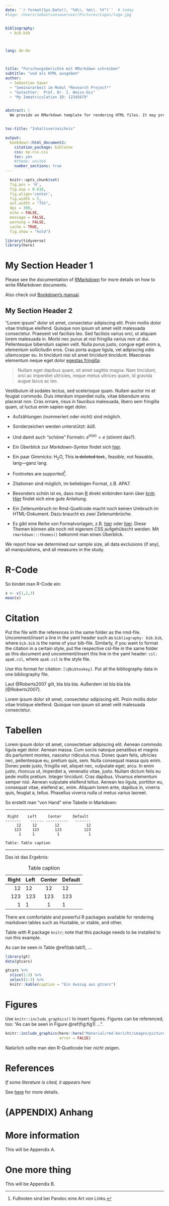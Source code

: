```yaml
---
date: '`r format(Sys.Date(), "%d\\. %m\\. %Y")`'  # today
#logo: /Users/sebastiansaueruser/Pictures/Logos/logo.jpg


bibliography: 
  - bib.bib



lang: de-De



title: "Forschungsberichte mit RMarkdown schreiben"
subtitle: "und als HTML ausgeben"
author: 
  - Sebastian Sauer
  - "Seminararbeit im Modul *Research Project*"
  - "Gutachter:  Prof. Dr. I. Weiss-Ois"
  - "My Immatriculation ID: 12345679"


abstract: |
  We provide an RMarkdown template for rendering HTML files. It may provide a format suitable for academic settings. The typical RMarkdown variables may be used. Note that HTML does not know any boundaries of paper sheets.  Note that citations, figure/ table referencing is possible due to the underlying pandoc magic. This template is not much more than setting some of the variables provided by rmarkdown (pandoc, knitr, and more), credit is due to the original authors. Please read the rmarkdown documentation for detailled information on how to use rmarkdown and how to change settings.


toc-title: "Inhaltsverzeichnis"

output: 
  bookdown::html_document2:
    citation_package: biblatex
    css: my-css.css
    toc: yes 
    #theme: united
    number_sections: true
---
```



```r
  knitr::opts_chunk$set(
  fig.pos = 'H',
  fig.asp = 0.618,
  fig.align='center',
  fig.width = 5,
  out.width = "75%",
  dpi = 300,
  echo = FALSE,
  message = FALSE,
  warning = FALSE,
  cache = TRUE,
  fig.show = "hold")
```

```r
library(tidyverse)
library(here)
```


# My Section Header 1


Please see the documentation of [RMarkdown](http://rmarkdown.rstudio.com/) for more details on how to write RMarkdown documents.

Also check out [Bookdown's manual](https://bookdown.org/yihui/rmarkdown/html-document.html).





## My Section Header 2


"Lorem ipsum" dolor sit amet, consectetur adipiscing elit. Proin mollis
dolor vitae tristique eleifend. Quisque non ipsum sit amet velit
malesuada consectetur. Praesent vel facilisis leo. Sed facilisis
varius orci, ut aliquam lorem malesuada in. Morbi nec purus at nisi
fringilla varius non ut dui. Pellentesque bibendum sapien velit. Nulla
purus justo, congue eget enim a, elementum sollicitudin eros. Cras
porta augue ligula, vel adipiscing odio ullamcorper eu. In tincidunt
nisi sit amet tincidunt tincidunt. Maecenas elementum neque eget dolor
[egestas fringilla](http://example.com):


> Nullam eget dapibus quam, sit amet sagittis magna. Nam tincidunt,
> orci ac imperdiet ultricies, neque metus ultrices quam, id gravida
> augue lacus ac leo.

Vestibulum id sodales lectus, sed scelerisque quam. Nullam auctor mi
et feugiat commodo. Duis interdum imperdiet nulla, vitae bibendum eros
placerat non. Cras ornare, risus in faucibus malesuada, libero sem
fringilla quam, ut luctus enim sapien eget dolor.


- Aufzählungen (nummeriert oder nicht) sind möglich.

- Sonderzeichen werden unterstützt: äüß.

- Und damit auch "schöne" Formeln: $e^{ln(e)}=e$ (stimmt das?).

- Ein Überblick zur *Markdown-Syntax* findet sich [hier](http://pandoc.org/README.html#pandocs-markdown).



- Ein paar Gimmicks: H~2~O, This ~~is deleted text.~~, feas*ible*, not feas*able*, lang---ganz lang.



- Footnotes are supported[^1].

- Zitationen sind möglich, im beliebigen Format, z.B. APA7. 

- Besonders schön ist es, dass man [R](https://cran.r-project.org) direkt einbinden kann über [knitr](http://yihui.name/knitr/). [Hier](http://galahad.well.ox.ac.uk/repro/) findet sich eine gute Anleitung.

- Ein Zeilenumbruch im Rmd-Quellcode macht noch keinen Umbruch im HTML-Dokument. Dazu braucht es *zwei* Zeilenumbrüche.

[^1]: Fußnoten sind bei Pandoc eine Art von Links. 


- Es gibt eine Reihe von Formatvorlagen, z.B. [hier](https://www.datadreaming.org/post/r-markdown-theme-gallery/) oder [hier](https://www.rdocumentation.org/packages/rmdformats/versions/1.0.4). Diese Themen können alle noch mit eigenem CSS aufgehübscht werden. Mit `rmarkdown:::themes()` bekommt man einen Überblick.

We report how we determined our sample size, all data exclusions (if any), all manipulations, and all measures in the study. <!-- 21-word solution (Simmons, Nelson & Simonsohn, 2012; retrieved from http://ssrn.com/abstract=2160588) -->




# R-Code

So bindet man R-Code ein:

```r
x <- c(1,2,3)
mean(x)
```


# Citation

Put the file with the references in the same folder as the rmd-file. Uncomment/insert a line in the yaml header such as `bibliography: bib.bib`, where `bib.bib` is the name of your bib-file. Similarly, if you want to format the citation in a certain style, put the respective csl-file in the same folder as this document and uncomment/insert this line in the yaml header: `csl: apa6.csl`, where `apa6.csl` is the style file.

Use this format for citation: `[\@bibtexkey]`. Put all the bibliography data in one bibliography file.

Laut @Roberts2007 gilt, bla bla bla. Außerdem ist bla bla bla [@Roberts2007]. 



Lorem ipsum dolor sit amet, consectetur adipiscing elit. Proin mollis
dolor vitae tristique eleifend. Quisque non ipsum sit amet velit
malesuada consectetur.




# Tabellen
Lorem ipsum dolor sit amet, consectetuer adipiscing elit. Aenean commodo ligula eget dolor. Aenean massa. Cum sociis natoque penatibus et magnis dis parturient montes, nascetur ridiculus mus. Donec quam felis, ultricies nec, pellentesque eu, pretium quis, sem. Nulla consequat massa quis enim. Donec pede justo, fringilla vel, aliquet nec, vulputate eget, arcu. In enim justo, rhoncus ut, imperdiet a, venenatis vitae, justo. Nullam dictum felis eu pede mollis pretium. Integer tincidunt. Cras dapibus. Vivamus elementum semper nisi. Aenean vulputate eleifend tellus. Aenean leo ligula, porttitor eu, consequat vitae, eleifend ac, enim. Aliquam lorem ante, dapibus in, viverra quis, feugiat a, tellus. Phasellus viverra nulla ut metus varius laoreet. 


So erstellt man "von Hand" eine Tabelle in Markdown:

---

```
 Right    Left     Center     Default
-------    ------ ----------   -------
     12     12        12            12
    123     123       123          123
      1     1          1             1
      
Table: Table caption

```

---


Das ist das Ergebnis:


  Right    Left     Center     Default
-------    ------ ----------   -------
     12     12        12            12
    123     123       123          123
      1     1          1             1
      
Table: Table caption



There are comfortable and powerful R packages available for rendering markdown tables such as Huxtable, or xtable, and other.


Table with R package `knitr`; note that this package needs to be installed to run this example.

As can be seen in Table \@ref(tab:tab1), ...

```r
library(gt)
data(gtcars)

gtcars %>% 
  slice(1:3) %>% 
  select(1:3) %>% 
  knitr::kable(caption = "Ein Auszug aus gtcars")
```




# Figures

Use `knitr::include_graphics()` to insert figures. 
Figures can be referenced, too: "As can be seen in Figure \@ref(fig:fig1) ...".


```r
knitr::include_graphics(here::here("Material/rmd-bericht/images/picture2.png"),
                        error = FALSE)
```


Natürlich sollte man den R-Quellcode hier *nicht* zeigen.

# References

*If some literature is cited, it appears here*

See [here](https://bookdown.org/yihui/rmarkdown-cookbook/bibliography.html) for more details.



<div id="refs"></div>



# (APPENDIX) Anhang {-}

# More information

This will be Appendix A.

# One more thing

This will be Appendix B.
 
